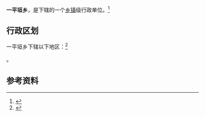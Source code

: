 {{中国乡级行政区|14/10/02/203/000}}

'''一平垣乡'''，是{{PRC admin/fullname|14/10/02/203/000|3}}下辖的一个[[乡镇|乡镇]]级行政单位。<ref>{{PRC admin/ref sgc|{{PRC admin/parent|14/10/02/203/000}}}}</ref>

== 行政区划 ==

一平垣乡下辖以下地区：<ref>{{PRC admin/ref sgc|14/10/02/203/000}}</ref>

{{PRC admin/children|14/10/02/203/000}}。

== 参考资料 ==

{{reflist}}

{{PRC admin/navcat|14/10/02/203/000}}
{{山西行政区划小作品}}